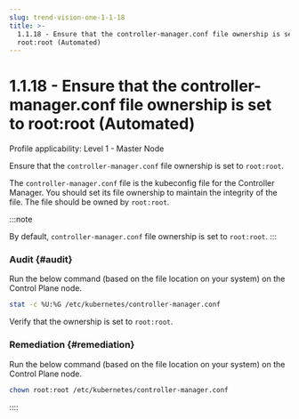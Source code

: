 ```yaml
---
slug: trend-vision-one-1-1-18
title: >-
  1.1.18 - Ensure that the controller-manager.conf file ownership is set to
  root:root (Automated)
---
```

# 1.1.18 - Ensure that the controller-manager.conf file ownership is set to root:root (Automated)

Profile applicability: Level 1 - Master Node

Ensure that the `controller-manager.conf` file ownership is set to `root:root`.

The `controller-manager.conf` file is the kubeconfig file for the Controller Manager. You should set its file ownership to maintain the integrity of the file. The file should be owned by `root:root`.

:::note

By default, `controller-manager.conf` file ownership is set to `root:root`.
:::

### Audit {#audit}

Run the below command (based on the file location on your system) on the Control Plane node.

```bash
stat -c %U:%G /etc/kubernetes/controller-manager.conf
```

Verify that the ownership is set to `root:root`.

### Remediation {#remediation}

Run the below command (based on the file location on your system) on the Control Plane node.

```bash
chown root:root /etc/kubernetes/controller-manager.conf
```
::::
